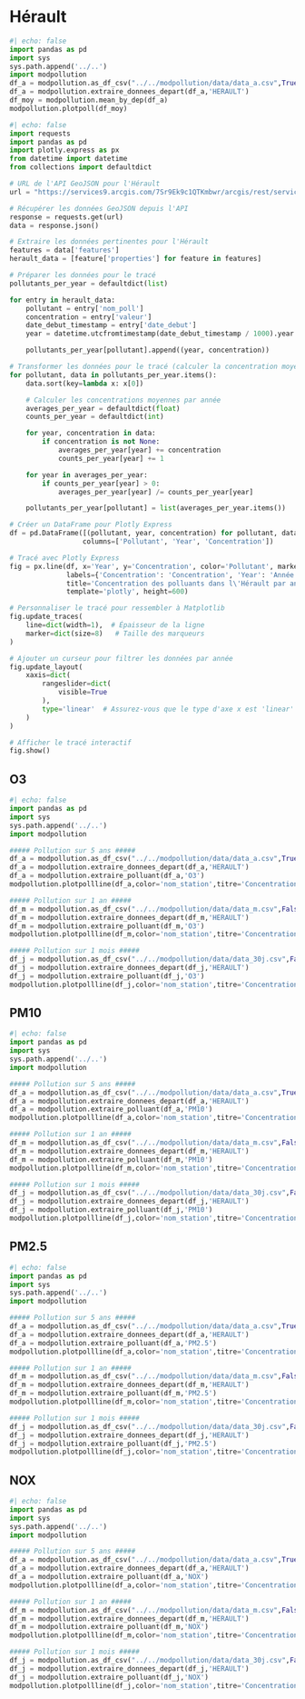 # Hérault

```python
#| echo: false
import pandas as pd
import sys
sys.path.append('../..')
import modpollution
df_a = modpollution.as_df_csv("../../modpollution/data/data_a.csv",True)
df_a = modpollution.extraire_donnees_depart(df_a,'HERAULT')
df_moy = modpollution.mean_by_dep(df_a)
modpollution.plotpoll(df_moy)
```

```python
#| echo: false
import requests
import pandas as pd
import plotly.express as px
from datetime import datetime
from collections import defaultdict

# URL de l'API GeoJSON pour l'Hérault
url = "https://services9.arcgis.com/7Sr9Ek9c1QTKmbwr/arcgis/rest/services/mesures_occitanie_annuelle_poll_princ/FeatureServer/0/query?outFields=*&where=nom_dept='HERAULT'&f=geojson"

# Récupérer les données GeoJSON depuis l'API
response = requests.get(url)
data = response.json()

# Extraire les données pertinentes pour l'Hérault
features = data['features']
herault_data = [feature['properties'] for feature in features]

# Préparer les données pour le tracé
pollutants_per_year = defaultdict(list)

for entry in herault_data:
    pollutant = entry['nom_poll']
    concentration = entry['valeur']
    date_debut_timestamp = entry['date_debut']
    year = datetime.utcfromtimestamp(date_debut_timestamp / 1000).year

    pollutants_per_year[pollutant].append((year, concentration))

# Transformer les données pour le tracé (calculer la concentration moyenne par année)
for pollutant, data in pollutants_per_year.items():
    data.sort(key=lambda x: x[0])

    # Calculer les concentrations moyennes par année
    averages_per_year = defaultdict(float)
    counts_per_year = defaultdict(int)

    for year, concentration in data:
        if concentration is not None:
            averages_per_year[year] += concentration
            counts_per_year[year] += 1

    for year in averages_per_year:
        if counts_per_year[year] > 0:
            averages_per_year[year] /= counts_per_year[year]

    pollutants_per_year[pollutant] = list(averages_per_year.items())

# Créer un DataFrame pour Plotly Express
df = pd.DataFrame([(pollutant, year, concentration) for pollutant, data in pollutants_per_year.items() for year, concentration in data],
                  columns=['Pollutant', 'Year', 'Concentration'])

# Tracé avec Plotly Express
fig = px.line(df, x='Year', y='Concentration', color='Pollutant', markers=True, line_group='Pollutant',
              labels={'Concentration': 'Concentration', 'Year': 'Année'},
              title='Concentration des polluants dans l\'Hérault par année',
              template='plotly', height=600)

# Personnaliser le tracé pour ressembler à Matplotlib
fig.update_traces(
    line=dict(width=1),  # Épaisseur de la ligne
    marker=dict(size=8)   # Taille des marqueurs
)

# Ajouter un curseur pour filtrer les données par année
fig.update_layout(
    xaxis=dict(
        rangeslider=dict(
            visible=True
        ),
        type='linear'  # Assurez-vous que le type d'axe x est 'linear' pour que le curseur fonctionne
    )
)

# Afficher le tracé interactif
fig.show()


```
## O3

```python
#| echo: false
import pandas as pd
import sys
sys.path.append('../..')
import modpollution

##### Pollution sur 5 ans #####
df_a = modpollution.as_df_csv("../../modpollution/data/data_a.csv",True)
df_a = modpollution.extraire_donnees_depart(df_a,'HERAULT')
df_a = modpollution.extraire_polluant(df_a,'O3')
modpollution.plotpollline(df_a,color='nom_station',titre='Concentration en O3 par stations sur 5 ans')

##### Pollution sur 1 an #####
df_m = modpollution.as_df_csv("../../modpollution/data/data_m.csv",False)
df_m = modpollution.extraire_donnees_depart(df_m,'HERAULT')
df_m = modpollution.extraire_polluant(df_m,'O3')
modpollution.plotpollline(df_m,color='nom_station',titre='Concentration en O3 par stations sur 1 an')

##### Pollution sur 1 mois #####
df_j = modpollution.as_df_csv("../../modpollution/data/data_30j.csv",False)
df_j = modpollution.extraire_donnees_depart(df_j,'HERAULT')
df_j = modpollution.extraire_polluant(df_j,'O3')
modpollution.plotpollline(df_j,color='nom_station',titre='Concentration en O3 par stations le mois dernier')

```


## PM10

```python
#| echo: false
import pandas as pd
import sys
sys.path.append('../..')
import modpollution

##### Pollution sur 5 ans #####
df_a = modpollution.as_df_csv("../../modpollution/data/data_a.csv",True)
df_a = modpollution.extraire_donnees_depart(df_a,'HERAULT')
df_a = modpollution.extraire_polluant(df_a,'PM10')
modpollution.plotpollline(df_a,color='nom_station',titre='Concentration en PM10 par stations sur 5 ans')

##### Pollution sur 1 an #####
df_m = modpollution.as_df_csv("../../modpollution/data/data_m.csv",False)
df_m = modpollution.extraire_donnees_depart(df_m,'HERAULT')
df_m = modpollution.extraire_polluant(df_m,'PM10')
modpollution.plotpollline(df_m,color='nom_station',titre='Concentration en PM10 par stations sur 1 an')

##### Pollution sur 1 mois #####
df_j = modpollution.as_df_csv("../../modpollution/data/data_30j.csv",False)
df_j = modpollution.extraire_donnees_depart(df_j,'HERAULT')
df_j = modpollution.extraire_polluant(df_j,'PM10')
modpollution.plotpollline(df_j,color='nom_station',titre='Concentration en PM10 par stations le mois dernier')

```

## PM2.5

```python
#| echo: false
import pandas as pd
import sys
sys.path.append('../..')
import modpollution

##### Pollution sur 5 ans #####
df_a = modpollution.as_df_csv("../../modpollution/data/data_a.csv",True)
df_a = modpollution.extraire_donnees_depart(df_a,'HERAULT')
df_a = modpollution.extraire_polluant(df_a,'PM2.5')
modpollution.plotpollline(df_a,color='nom_station',titre='Concentration en PM2.5 par stations sur 5 ans')

##### Pollution sur 1 an #####
df_m = modpollution.as_df_csv("../../modpollution/data/data_m.csv",False)
df_m = modpollution.extraire_donnees_depart(df_m,'HERAULT')
df_m = modpollution.extraire_polluant(df_m,'PM2.5')
modpollution.plotpollline(df_m,color='nom_station',titre='Concentration en PM2.5 par stations sur 1 an')

##### Pollution sur 1 mois #####
df_j = modpollution.as_df_csv("../../modpollution/data/data_30j.csv",False)
df_j = modpollution.extraire_donnees_depart(df_j,'HERAULT')
df_j = modpollution.extraire_polluant(df_j,'PM2.5')
modpollution.plotpollline(df_j,color='nom_station',titre='Concentration en PM2.5 par stations le mois dernier')

```

## NOX

```python
#| echo: false
import pandas as pd
import sys
sys.path.append('../..')
import modpollution

##### Pollution sur 5 ans #####
df_a = modpollution.as_df_csv("../../modpollution/data/data_a.csv",True)
df_a = modpollution.extraire_donnees_depart(df_a,'HERAULT')
df_a = modpollution.extraire_polluant(df_a,'NOX')
modpollution.plotpollline(df_a,color='nom_station',titre='Concentration en NOX par stations sur 5 ans')

##### Pollution sur 1 an #####
df_m = modpollution.as_df_csv("../../modpollution/data/data_m.csv",False)
df_m = modpollution.extraire_donnees_depart(df_m,'HERAULT')
df_m = modpollution.extraire_polluant(df_m,'NOX')
modpollution.plotpollline(df_m,color='nom_station',titre='Concentration en NOX par stations sur 1 an')

##### Pollution sur 1 mois #####
df_j = modpollution.as_df_csv("../../modpollution/data/data_30j.csv",False)
df_j = modpollution.extraire_donnees_depart(df_j,'HERAULT')
df_j = modpollution.extraire_polluant(df_j,'NOX')
modpollution.plotpollline(df_j,color='nom_station',titre='Concentration en NOX par stations le mois dernier')

```